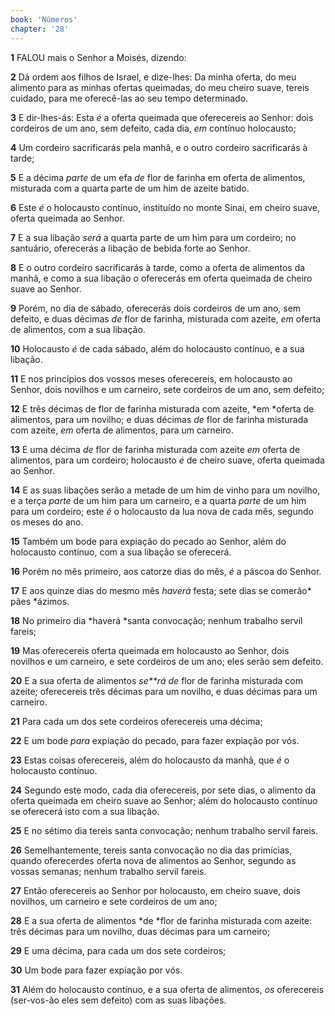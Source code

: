 ```yaml
---
book: 'Números'
chapter: '28'
---
```


**1** FALOU mais o Senhor a Moisés, dizendo:

**2** Dá ordem aos filhos de Israel, e dize-lhes: Da minha oferta, do meu alimento para as minhas ofertas queimadas, do meu cheiro suave, tereis cuidado, para me oferecê-las ao seu tempo determinado.

**3** E dir-lhes-ás: Esta _é_ a oferta queimada que oferecereis ao Senhor: dois cordeiros de um ano, sem defeito, cada dia, _em_ contínuo holocausto;

**4** Um cordeiro sacrificarás pela manhã, e o outro cordeiro sacrificarás à tarde;

**5** E a décima _parte_ de um efa _de_ flor de farinha em oferta de alimentos, misturada com a quarta parte de um him de azeite batido.

**6** Este _é_ o holocausto contínuo, instituído no monte Sinai, em cheiro suave, oferta queimada ao Senhor.

**7** E a sua libação _será_ a quarta parte de um him para um cordeiro; no santuário, oferecerás a libação de bebida forte ao Senhor.

**8** E o outro cordeiro sacrificarás à tarde, como a oferta de alimentos da manhã, e como a sua libação _o_ oferecerás em oferta queimada de cheiro suave ao Senhor.

**9** Porém, no dia de sábado, oferecerás dois cordeiros de um ano, sem defeito, e duas décimas _de_ flor de farinha, misturada com azeite, _em_ oferta de alimentos, com a sua libação.

**10** Holocausto _é_ de cada sábado, além do holocausto contínuo, e a sua libação.

**11** E nos princípios dos vossos meses oferecereis, em holocausto ao Senhor, dois novilhos e um carneiro, sete cordeiros de um ano, sem defeito;

**12** E três décimas de flor de farinha misturada com azeite, *em *oferta de alimentos, para um novilho; e duas décimas _de_ flor de farinha misturada com azeite, _em_ oferta de alimentos, para um carneiro.

**13** E uma décima _de_ flor de farinha misturada com azeite _em_ oferta de alimentos, para um cordeiro; holocausto _é_ de cheiro suave, oferta queimada ao Senhor.

**14** E as suas libações serão a metade de um him de vinho para um novilho, e a terça _parte_ de um him para um carneiro, e a quarta _parte_ de um him para um cordeiro; este _é_ o holocausto da lua nova de cada mês, segundo os meses do ano.

**15** Também um bode para expiação do pecado ao Senhor, além do holocausto contínuo, com a sua libação se oferecerá.

**16** Porém no mês primeiro, aos catorze dias do mês, _é_ a páscoa do Senhor.

**17** E aos quinze dias do mesmo mês _haverá_ festa; sete dias se comerão* pães *ázimos.

**18** No primeiro dia *haverá *santa convocação; nenhum trabalho servil fareis;

**19** Mas oferecereis oferta queimada em holocausto ao Senhor, dois novilhos e um carneiro, e sete cordeiros de um ano; eles serão sem defeito.

**20** E a sua oferta de alimentos _se\*\*rá de_ flor de farinha misturada com azeite; oferecereis três décimas para um novilho, e duas décimas para um carneiro.

**21** Para cada um dos sete cordeiros oferecereis uma décima;

**22** E um bode _para_ expiação do pecado, para fazer expiação por vós.

**23** Estas coisas oferecereis, além do holocausto da manhã, que _é_ o holocausto contínuo.

**24** Segundo este modo, cada dia oferecereis, por sete dias, o alimento da oferta queimada em cheiro suave ao Senhor; além do holocausto contínuo se oferecerá isto com a sua libação.

**25** E no sétimo dia tereis santa convocação; nenhum trabalho servil fareis.

**26** Semelhantemente, tereis santa convocação no dia das primícias, quando oferecerdes oferta nova de alimentos ao Senhor, segundo as vossas semanas; nenhum trabalho servil fareis.

**27** Então oferecereis ao Senhor por holocausto, em cheiro suave, dois novilhos, um carneiro e sete cordeiros de um ano;

**28** E a sua oferta de alimentos *de *flor de farinha misturada com azeite: três décimas para um novilho, duas décimas para um carneiro;

**29** E uma décima, para cada um dos sete cordeiros;

**30** Um bode para fazer expiação por vós.

**31** Além do holocausto contínuo, e a sua oferta de alimentos, _os_ oferecereis (ser-vos-ão eles sem defeito) com as suas libações.
